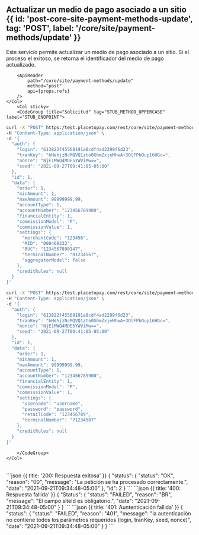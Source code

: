 


## Actualizar un medio de pago asociado a un sitio {{ id: 'post-core-site-payment-methods-update', tag: 'POST', label: '/core/site/payment-methods/update' }}

<Row>
    <Col>
        Este servicio permite actualizar un medio de pago asociado a un sitio. Si el proceso el exitoso, se retorna el identificador del medio de pago actualizado.
    
        <ApiReader
            path="/core/site/payment-methods/update"
            method="post"
            api={props.refs}
        />
    </Col>
        <Col sticky>
        <CodeGroup title="Solicitud" tag="STUB_METHOD_UPPERCASE" label="STUB_ENDPOINT">
```bash {{title: 'Actualización de un medio de pago a un sitio'}}
curl -X "POST" https:/test.placetopay.com/rest/core/site/payment-methods/update \
-H "Content-Type: application/json" \
-d '{
  "auth": {
    "login": "613822f45568191a8cdf4ad2299f6d23",
    "tranKey": "bHehjzNcMQVQ1zto0GhmZxjeMhwA+3OlFPbOup16HGc=",
    "nonce": "NjE1MWQ4MDE5YWViMw==",
    "seed": "2021-09-27T09:41:05-05:00"
  },
  "id": 1,
  "data": {
    "order": 1,
    "minAmount": 1,
    "maxAmount": 99999999.99,
    "accountType": 1,
    "accountNumber": "123456789900",
    "financialEntity": 1,
    "commissionModel": "P",
    "commissionValue": 1,
    "settings": {
      "merchantCode": "123456",
      "MID": "000468232",
      "RUC": "1234567890147",
      "terminalNumber": "01234567",
      "aggregatorModel": false
    },
    "creditRules": null
  }
}'
```
```bash {{title: 'Actualización de un medio de pago a un sitio (CREDIBANCO)'}}
curl -X "POST" https:/test.placetopay.com/rest/core/site/payment-methods/update \
-H "Content-Type: application/json" \
-d '{
  "auth": {
    "login": "613822f45568191a8cdf4ad2299f6d23",
    "tranKey": "bHehjzNcMQVQ1zto0GhmZxjeMhwA+3OlFPbOup16HGc=",
    "nonce": "NjE1MWQ4MDE5YWViMw==",
    "seed": "2021-09-27T09:41:05-05:00"
  },
  "id": 1,
  "data": {
    "order": 1,
    "minAmount": 1,
    "maxAmount": 99999999.99,
    "accountType": 1,
    "accountNumber": "123456789900",
    "financialEntity": 1,
    "commissionModel": "P",
    "commissionValue": 1,
    "settings": {
      "username": "username",
      "password": "password",
      "retailCode": "123456789",
      "terminalNumber": "71234567"
    },
    "creditRules": null
  }
}'
```
        </CodeGroup>
    </Col>
</Row>

<Row>
    <Col>
        <ApiReader
            path="/core/site/payment-methods/update"
            method="post"
            type="response"
            api={props.refs}
        />
    </Col>
        <Col sticky>
        <br />
        <CodeGroup title="Respuesta">
```json {{ title: '200: Respuesta exitosa' }}
{
  "status": {
    "status": "OK",
    "reason": "00",
    "message": "La petición se ha procesado correctamente.",
    "date": "2021-09-21T09:34:48-05:00"
  },
  "id": 2
}
```
```json {{ title: '400: Respuesta fallida' }}
{
  "Status": {
    "status": "FAILED",
    "reason": "BR",
    "message": "El campo siteId es obligatorio.",
    "date": "2021-09-21T09:34:48-05:00"
  }
}
```
```json {{ title: '401: Auntenticación fallida' }}
{
  "status": {
    "status": "FAILED",
    "reason": "401",
    "message": "la autenticación no contiene todos los parámetros requeridos (login, tranKey, seed, nonce)",
    "date": "2021-09-21T09:34:48-05:00"
  }
}
```
        </CodeGroup>
    </Col>
</Row>

